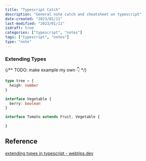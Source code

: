 ```yaml
---
title: "Typescript Catch"
description: "General note catch and cheatsheet on typescript"
date-created: "2023/01/11"
last-modified: "2023/01/11"
isdraft: true
categories: ["typescript", "notes"]
tags: ["typescript", "notes"]
type: "note"
---
```


### Extending Types 

{/**
TODO: make example my own 👇
*/}

```ts 
type tree = {
  heigh: number
}

interface Vegetable {
  berry: boolean
}

interface Tomato extends Fruit, Vegetable {
  
}
```

## Reference

[extending types in typescript - webtips.dev](https://www.webtips.dev/solutions/extending-types-in-typescript)